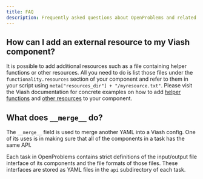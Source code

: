 ```yaml
---
title: FAQ
description: Frequently asked questions about OpenProblems and related frameworks.
---
```




## How can I add an external resource to my Viash component?

It is possible to add additional resources such as a file containing
helper functions or other resources. All you need to do is list those
files under the `functionality.resources` section of your component and
refer to them in your script using
`meta["resources_dir"] + "/myresource.txt"`. Please visit the Viash
documentation for concrete examples on how to add [helper
functions](https://viash.io/guide/component/use-helper-functions.html)
and [other
resources](https://viash.io/guide/component/add-resources.html) to your
component.

## What does `__merge__` do?

The `__merge__` field is used to merge another YAML into a Viash config.
One of its uses is in making sure that all of the components in a task
has the same API.

Each task in OpenProblems contains strict definitions of the
input/output file interface of its components and the file formats of
those files. These interfaces are stored as YAML files in the `api`
subdirectory of each task.
